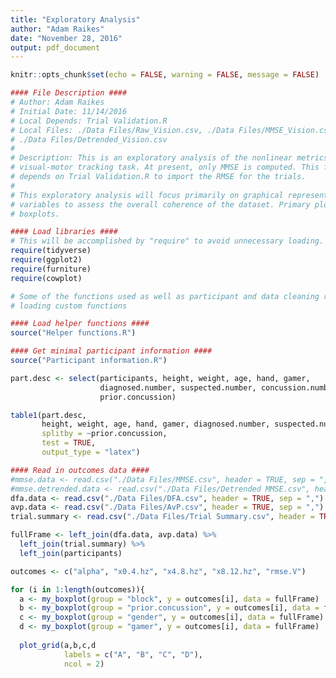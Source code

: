 ```yaml
---
title: "Exploratory Analysis"
author: "Adam Raikes"
date: "November 28, 2016"
output: pdf_document
---
```

```r
knitr::opts_chunk$set(echo = FALSE, warning = FALSE, message = FALSE)
```

```r
#### File Description ####
# Author: Adam Raikes
# Initial Date: 11/14/2016
# Local Depends: Trial Validation.R
# Local Files: ./Data Files/Raw_Vision.csv, ./Data Files/MMSE_Vision.csv,
# ./Data Files/Detrended_Vision.csv
#
# Description: This is an exploratory analysis of the nonlinear metrics for the
# visual-motor tracking task. At present, only MMSE is computed. This file
# depends on Trial Validation.R to import the RMSE for the trials.
#
# This exploratory analysis will focus primarily on graphical representations of
# variables to assess the overall coherence of the dataset. Primary plots will be
# boxplots.
```


```r
#### Load libraries ####
# This will be accomplished by "require" to avoid unnecessary loading.
require(tidyverse)
require(ggplot2)
require(furniture)
require(cowplot)
```

```r
# Some of the functions used as well as participant and data cleaning require
# loading custom functions

#### Load helper functions ####
source("Helper functions.R")

#### Get minimal participant information ####
source("Participant information.R")
```

```r
part.desc <- select(participants, height, weight, age, hand, gamer, 
                    diagnosed.number, suspected.number, concussion.number,
                    prior.concussion)

table1(part.desc, 
       height, weight, age, hand, gamer, diagnosed.number, suspected.number, concussion.number,
       splitby = ~prior.concussion,
       test = TRUE,
       output_type = "latex")
```

```r
#### Read in outcomes data ####
#mmse.data <- read.csv("./Data Files/MMSE.csv", header = TRUE, sep = ",")
#mmse.detrended.data <- read.csv("./Data Files/Detrended MMSE.csv", header = TRUE, sep = ",")
dfa.data <- read.csv("./Data Files/DFA.csv", header = TRUE, sep = ",")
avp.data <- read.csv("./Data Files/AvP.csv", header = TRUE, sep = ",")
trial.summary <- read.csv("./Data Files/Trial Summary.csv", header = TRUE, sep = ",")
```

```r
fullFrame <- left_join(dfa.data, avp.data) %>%
  left_join(trial.summary) %>%
  left_join(participants)
```

```r
outcomes <- c("alpha", "x0.4.hz", "x4.8.hz", "x8.12.hz", "rmse.V")

for (i in 1:length(outcomes)){
  a <- my_boxplot(group = "block", y = outcomes[i], data = fullFrame)
  b <- my_boxplot(group = "prior.concussion", y = outcomes[i], data = fullFrame)
  c <- my_boxplot(group = "gender", y = outcomes[i], data = fullFrame)
  d <- my_boxplot(group = "gamer", y = outcomes[i], data = fullFrame)
  
  plot_grid(a,b,c,d
            labels = c("A", "B", "C", "D"),
            ncol = 2)
```



